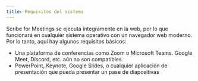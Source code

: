 ```yaml
---
title: Requisitos del sistema
---
```

Scribe for Meetings se ejecuta íntegramente en la web, por lo que funcionará en cualquier sistema operativo con un navegador web moderno. Por lo tanto, aquí hay algunos requisitos básicos:
* Una plataforma de conferencias como Zoom o Microsoft Teams. Google Meet, Discord, etc. aún no son compatibles.
* PowerPoint, Keynote, Google Slides, o cualquier aplicación de presentación que pueda presentar un pase de diapositivas

